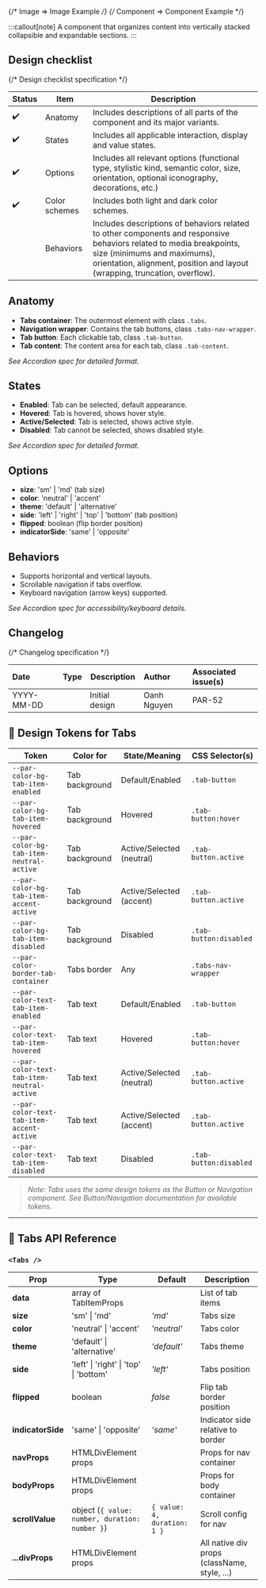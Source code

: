 
{/* Image => Image Example */}
{/* Component => Component Example */}

:::callout[note]
A component that organizes content into vertically stacked collapsible and expandable sections.
:::

## Design checklist <span id="design-checklist"></span>

{/* Design checklist specification */}

| Status | Item          | Description                                                                                                                                                                                                                       |
| ------ | ------------- | --------------------------------------------------------------------------------------------------------------------------------------------------------------------------------------------------------------------------------- |
| ✔️     | Anatomy       | Includes descriptions of all parts of the component and its major variants.                                                                                                                                                       |
| ✔️     | States        | Includes all applicable interaction, display and value states.                                                                                                                                                                    |
| ✔️     | Options       | Includes all relevant options (functional type, stylistic kind, semantic color, size, orientation, optional iconography, decorations, etc.)                                                                                       |
| ✔️     | Color schemes | Includes both light and dark color schemes.                                                                                                                                                                                       |
|        | Behaviors     | Includes descriptions of behaviors related to other components and responsive behaviors related to media breakpoints, size (minimums and maximums), orientation, alignment, position and layout (wrapping, truncation, overflow). |

## Anatomy <span id="anatomy"></span>

- **Tabs container**: The outermost element with class `.tabs`.
- **Navigation wrapper**: Contains the tab buttons, class `.tabs-nav-wrapper`.
- **Tab button**: Each clickable tab, class `.tab-button`.
- **Tab content**: The content area for each tab, class `.tab-content`.

_See Accordion spec for detailed format._

## States <span id="states"></span>

- **Enabled**: Tab can be selected, default appearance.
- **Hovered**: Tab is hovered, shows hover style.
- **Active/Selected**: Tab is selected, shows active style.
- **Disabled**: Tab cannot be selected, shows disabled style.

_See Accordion spec for detailed format._

## Options <span id="options"></span>

- **size**: 'sm' | 'md' (tab size)
- **color**: 'neutral' | 'accent'
- **theme**: 'default' | 'alternative'
- **side**: 'left' | 'right' | 'top' | 'bottom' (tab position)
- **flipped**: boolean (flip border position)
- **indicatorSide**: 'same' | 'opposite'

## Behaviors <span id="behaviors"></span>

- Supports horizontal and vertical layouts.
- Scrollable navigation if tabs overflow.
- Keyboard navigation (arrow keys) supported.

_See Accordion spec for accessibility/keyboard details._

## Changelog <span id="changelog"></span>

{/* Changelog specification */}

| Date       | Type                                                     | Description    | Author      | Associated issue(s) |
| :--------- | :------------------------------------------------------- | -------------- | :---------- | :------------------ |
| YYYY-MM-DD | <Badge size='sm' kind='glass' color='cyan' label="new"/> | Initial design | Oanh Nguyen | PAR-52              |

## 🎨 Design Tokens for Tabs

| **Token**                                  | **Color for**  | **State/Meaning**         | **CSS Selector(s)**    |
| ------------------------------------------ | -------------- | ------------------------- | ---------------------- |
| `--par-color-bg-tab-item-enabled`          | Tab background | Default/Enabled           | `.tab-button`          |
| `--par-color-bg-tab-item-hovered`          | Tab background | Hovered                   | `.tab-button:hover`    |
| `--par-color-bg-tab-item-neutral-active`   | Tab background | Active/Selected (neutral) | `.tab-button.active`   |
| `--par-color-bg-tab-item-accent-active`    | Tab background | Active/Selected (accent)  | `.tab-button.active`   |
| `--par-color-bg-tab-item-disabled`         | Tab background | Disabled                  | `.tab-button:disabled` |
| `--par-color-border-tab-container`         | Tabs border    | Any                       | `.tabs-nav-wrapper`    |
| `--par-color-text-tab-item-enabled`        | Tab text       | Default/Enabled           | `.tab-button`          |
| `--par-color-text-tab-item-hovered`        | Tab text       | Hovered                   | `.tab-button:hover`    |
| `--par-color-text-tab-item-neutral-active` | Tab text       | Active/Selected (neutral) | `.tab-button.active`   |
| `--par-color-text-tab-item-accent-active`  | Tab text       | Active/Selected (accent)  | `.tab-button.active`   |
| `--par-color-text-tab-item-disabled`       | Tab text       | Disabled                  | `.tab-button:disabled` |

> _Note: Tabs uses the same design tokens as the Button or Navigation component. See Button/Navigation documentation for available tokens._

---

## 🧩 Tabs API Reference

### `<Tabs />`

| **Prop**          | **Type**                                       | **Default**                 | **Description**                              |
| ----------------- | ---------------------------------------------- | --------------------------- | -------------------------------------------- |
| **data**          | array of TabItemProps                          |                             | List of tab items                            |
| **size**          | 'sm' \| 'md'                                   | _'md'_                      | Tabs size                                    |
| **color**         | 'neutral' \| 'accent'                          | _'neutral'_                 | Tabs color                                   |
| **theme**         | 'default' \| 'alternative'                     | _'default'_                 | Tabs theme                                   |
| **side**          | 'left' \| 'right' \| 'top' \| 'bottom'         | _'left'_                    | Tabs position                                |
| **flipped**       | boolean                                        | _false_                     | Flip tab border position                     |
| **indicatorSide** | 'same' \| 'opposite'                           | _'same'_                    | Indicator side relative to border            |
| **navProps**      | HTMLDivElement props                           |                             | Props for nav container                      |
| **bodyProps**     | HTMLDivElement props                           |                             | Props for body container                     |
| **scrollValue**   | object (`{ value: number, duration: number }`) | `{ value: 4, duration: 1 }` | Scroll config for nav                        |
| **...divProps**   | HTMLDivElement props                           |                             | All native div props (className, style, ...) |
